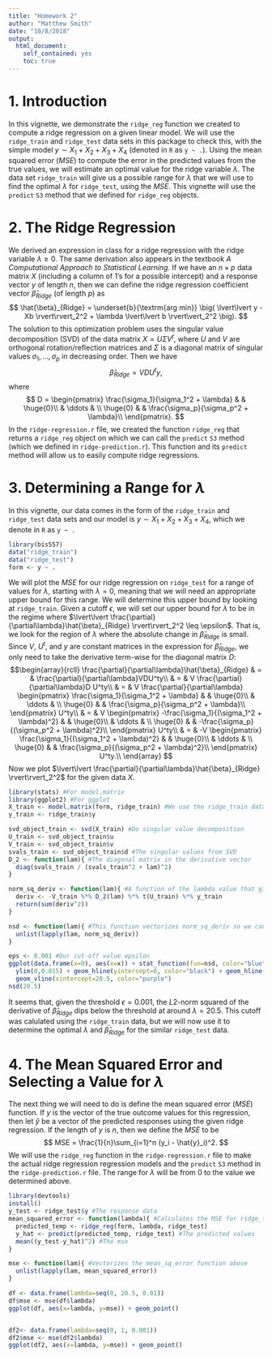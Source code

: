 ```yaml
---
title: "Homework 2"
author: "Matthew Smith"
date: "10/8/2018"
output:
  html_document:
    self_contained: yes
    toc: true
---
```

<!--
%\VignetteEngine{knitr::rmarkdown}
%\VignetteIndexEntry{The linear model vignette}
-->

# 1. Introduction
In this vignette, we demonstrate the `ridge_reg` function we created to compute a ridge regression
on a given linear model. We will use the `ridge_train` and `ridge_test` data sets in this package to
check this, with the simple model $y \sim X_1 + X_2 + X_3 + X_4$ (denoted in `R` as `y ~ .`). Using
the mean squared error ($MSE$) to compute the error in the predicted values from the true values, we
will estimate an optimal value for the ridge variable $\lambda$. The data set `ridge_train` will give
us a possible range for $\lambda$ that we will use to find the optimal $\lambda$ for `ridge_test`,
using the $MSE$. This vignette will use the `predict` `S3` method that we defined for `ridge_reg`
objects.


# 2. The Ridge Regression
We derived an expression in class for a ridge regression with the ridge variable $\lambda \geq 0$.
The same derivation also appears in the textbook
*A Computational Approach to Statistical Learning*. If we have an $n \times p$ data matrix $X$
(including a column of $1$'s for a possible intercept) and a response vector $y$ of length $n$,
then we can define the ridge regression coefficient vector $\hat{\beta}_{Ridge}$ (of length $p$) as
$$
\hat{\beta}_{Ridge} = \underset{b}{\textrm{arg min}} \big( \lvert\lvert y - Xb \rvert\rvert_2^2 + \lambda \lvert\lvert b \rvert\vert_2^2 \big).
$$
The solution to this optimization problem uses the singular value decomposition (SVD) of the data
matrix $X = U \Sigma V^t$, where $U$ and $V$ are orthogonal rotation/reflection matrices and
$\Sigma$ is a diagonal matrix of singular values $\sigma_1, \dots, \sigma_p$ in decreasing order.
Then we have
$$
\hat{\beta}_{Ridge} = VDU^ty,
$$
where
$$
D = \begin{pmatrix}
\frac{\sigma_1}{\sigma_1^2 + \lambda} & & \huge{0}\\
 & \ddots & \\
\huge{0} & & \frac{\sigma_p}{\sigma_p^2 + \lambda}\\
\end{pmatrix}.
$$
In the `ridge-regression.r` file, we created the function `ridge_reg` that returns a `ridge_reg`
object on which we can call the `predict` `S3` method (which we defined in `ridge-prediction.r`).
This function and its `predict` method will allow us to easily compute ridge regressions.


# 3. Determining a Range for $\lambda$
In this vignette, our data comes in the form of the `ridge_train` and `ridge_test` data sets and our
model is $y \sim X_1 + X_2 + X_3 + X_4$, which we denote in `R` as `y ~ .`
```r
library(bis557)
data("ridge_train")
data("ridge_test")
form <- y ~ .
```
We will plot the $MSE$ for our ridge regression on `ridge_test` for a range of values for $\lambda$,
starting with $\lambda=0$, meaning that we will need an appropriate upper bound for this range. We
will determine this upper bound by looking at `ridge_train`. Given a cutoff
$\epsilon$, we will set our upper bound for $\lambda$ to be in the regime where
$\lvert\lvert \frac{\partial}{\partial\lambda}\hat{\beta}_{Ridge} \rvert\rvert_2^2 \leq \epsilon$.
That is, we look for the region of $\lambda$ where the absolute change in $\hat{\beta}_{Ridge}$ is
small. Since $V$, $U^t$, and $y$ are constant matrices in the expression for $\hat{\beta}_{Ridge}$,
we only need to take the derivative term-wise for the diagonal matrix $D$:
$$\begin{array}{rcll}
\frac{\partial}{\partial\lambda}\hat{\beta}_{Ridge} & = & \frac{\partial}{\partial\lambda}VDU^ty\\
 & = & V \frac{\partial}{\partial\lambda}D U^ty\\
 & = & V \frac{\partial}{\partial\lambda} \begin{pmatrix}
\frac{\sigma_1}{\sigma_1^2 + \lambda} & & \huge{0}\\
 & \ddots & \\
\huge{0} & & \frac{\sigma_p}{\sigma_p^2 + \lambda}\\
\end{pmatrix} U^ty\\
 & = & V  \begin{pmatrix}
-\frac{\sigma_1}{(\sigma_1^2 + \lambda)^2} & & \huge{0}\\
 & \ddots & \\
\huge{0} & & -\frac{\sigma_p}{(\sigma_p^2 + \lambda)^2}\\
\end{pmatrix} U^ty\\
& = & -V  \begin{pmatrix}
\frac{\sigma_1}{(\sigma_1^2 + \lambda)^2} & & \huge{0}\\
 & \ddots & \\
\huge{0} & & \frac{\sigma_p}{(\sigma_p^2 + \lambda)^2}\\
\end{pmatrix} U^ty.\\
\end{array}
$$
Now we plot $\lvert\lvert \frac{\partial}{\partial\lambda}\hat{\beta}_{Ridge} \rvert\rvert_2^2$
for the given data $X$.
```r
library(stats) #For model.matrix
library(ggplot2) #For ggplot
X_train <- model.matrix(form, ridge_train) #We use the ridge_train data set to determine the range
y_train <- ridge_train$y

svd_object_train <- svd(X_train) #Do singular value decomposition
U_train <- svd_object_train$u
V_train <- svd_object_train$v
svals_train <- svd_object_train$d #The singular values from SVD
D_2 <- function(lam){ #The diagonal matrix in the derivative vector
  diag(svals_train / (svals_train^2 + lam)^2)
}

norm_sq_deriv <- function(lam){ #A function of the lambda value that gives the L2-norm squared of the derivative of beta_hat
  deriv <- -V_train %*% D_2(lam) %*% t(U_train) %*% y_train
  return(sum(deriv^2))
}

nsd <- function(lam){ #This function vectorizes norm_sq_deriv so we can use it in ggplot
  unlist(lapply(lam, norm_sq_deriv))
}

eps <- 0.001 #Our cut-off value epsilon
ggplot(data.frame(x=0), aes(x=x)) + stat_function(fun=nsd, color="blue") + xlim(0,30) +
  ylim(0,0.015) + geom_hline(yintercept=0, color="black") + geom_hline(yintercept=eps, color="red") +
  geom_vline(xintercept=20.5, color="purple")
nsd(20.5)
```
It seems that, given the threshold $\epsilon=0.001$, the $L2$-norm squared of the derivative of
$\hat{\beta}_{Ridge}$ dips below the threshold at around $\lambda=20.5$. This cutoff was calulated
using the `ridge_train` data, but we will now use it to determine the optimal $\lambda$ and
$\hat{\beta}_{Ridge}$ for the similar `ridge_test` data.


# 4. The Mean Squared Error and Selecting a Value for $\lambda$
The next thing we will need to do is define the mean squared error ($MSE$) function. If $y$ is the
vector of the true outcome values for this regression, then let $\hat{y}$ be a vector of the
predicted responses using the given ridge regression. If the length of $y$ is $n$, then we define
the $MSE$ to be
$$
MSE = \frac{1}{n}\sum_{i=1}^n (y_i - \hat{y}_i)^2.
$$
We will use the `ridge_reg` function in the `ridge-regression.r` file to make the actual ridge
regression regression models and the `predict` `S3` method in the `ridge-prediction.r` file. The
range for $\lambda$ will be from $0$ to the value we determined above.
```r
library(devtools)
install()
y_test <- ridge_test$y #The response data
mean_squared_error <- function(lambda){ #Calculates the MSE for ridge_test for a given lambda value lam
  predicted_temp <- ridge_reg(form, lambda, ridge_test)
  y_hat <- predict(predicted_temp, ridge_test) #The predicted values
  mean((y_test-y_hat)^2) #The mse
}

mse <- function(lam){ #Vectorizes the mean_sq_error function above
  unlist(lapply(lam, mean_squared_error))
}

df <- data.frame(lambda=seq(0, 20.5, 0.01))
df$mse <- mse(df$lambda)
ggplot(df, aes(x=lambda, y=mse)) + geom_point()


df2<- data.frame(lambda=seq(0, 1, 0.001))
df2$mse <- mse(df2$lambda)
ggplot(df2, aes(x=lambda, y=mse)) + geom_point()
```


